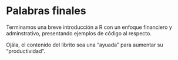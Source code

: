 # Palabras finales

Terminamos una breve introducción a R con un enfoque financiero y adminstrativo, presentando ejemplos de código al respecto.

Ojála, el contenido del librito sea una "ayuada" para aumentar su "productividad".
